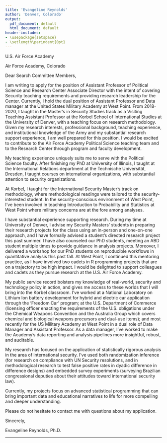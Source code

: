 ```yaml
---
title: 'Evangeline Reynolds'
author: 'Denver, Colorado'
output:
  pdf_document: default
  html_document: default
header-includes:
- \usepackage{setspace}
- \setlength\parindent{0pt}
---
```



U.S. Air Force Academy
\vspace{-.2cm}

Air Force Academy, Colorado




\bigskip \bigskip



Dear Search Committee Members,

I am writing to apply for the position of Assistant Professor of Political Science and Research Center Associate Director with the intent of covering Security teaching requirements and providing research leadership for the Center.   Currently, I hold the dual position of Assistant Professor and Data manager at the United States Military Academy at West Point. From 2018-2020, I taught in the Master's in Security Studies track as a Visiting Teaching Assistant Professor at the Korbel School of International Studies at the University of Denver, with a teaching focus on research methodology. Given my research interests, professional background, teaching experience, and institutional knowledge of the Army and my substantial research support experience, I am well prepared for this position.  I would be excited to contribute to the Air Force Academy Political Science teaching team and to the Research Center through program and faculty development.

\emph{Teaching experience}

My teaching experience uniquely suits me to serve with the Political Science faculty.  After finishing my PhD at University of Illinois, I taught at the International Relations department at the Technische Universität, Dresden, I taught courses on international organizations, with substantial attention to security organizations.   

At Korbel, I taught for the International Security Master's track on methodology, where methodological readings were tailored to the security-interested student.   In the security-conscious environment of West Point, I've been involved in teaching Introduction to Probability and Statistics at West Point where military concerns are at the fore among analyses.

<!-- At Korbel, I would pleased to design specialized courses, as I did in Spring quarter 2020 at Korbel (Masters level course in data visualization), a skill which should serve our students well professionally. -->

<!-- The foundation for my trajectory in quantitative instruction was laid during my graduate studies when I worked a quantitative analysis consultant at the University of Illinois’ ATLAS lab (Applied Technologies for Learning in the Arts & Sciences) and working as the Political Science departmental methods teaching assistant for incoming PhD students.  Central to my role as TA was ensuring that up-to-date ``how-to'' skills helped students apply theoretical knowledge in the methods curriculum.   -->

<!-- I have applied this approach to pedagogy as well as I have learned how to use technology for effective online teaching.  .  -->

<!-- \emph{Areas of expertise for additional advanced classes} -->

<!-- I have several methodological areas of interests in which I can teach full courses. One of these is causal inference. My current courses survey regression discontinuity design, difference-in-difference design, natural experiments and randomized control trials. I would be happy to teach a full course on causal inference strategies which would also contain treatment of panel data and time series modeling.  -->

<!-- Other areas in which I could offer courses are text and network analysis --- topics that I currently introduce briefly in my classes. I have material to teach full 10 week courses on either of these topics or, due to their complementarity (network analysis is extensively used for text analysis), I could also conceive of a course combines these two areas.  Due to inherent relational nature of international relations and the verbal nature of social interaction, this adding tools in this area should be valuable to students.   -->

<!-- Another course offering could be on spatial analysis.  I have studied spatial analysis in graduate school in the University’s statistics department and I currently include a cursory treatment spatial data visualization, spatial dependence and modeling in my course Defense and Security Quantitative analysis.  I am also dedicating some of new grant resources to work in spatial visualization and analysis.  I could treat this topic in a more profound way by offering it as a full course, providing our students with insights and tools to contextualize and understand local and geopolitical dynamics.   -->

\emph{Research Support}

I have substantial experience supporting research. During my time at University of Denver, I advise my Security Masters’ students in preparing their research projects for the class using an in-person and one-on-one approach, and I have formally advised a student's directed research project this past summer. I have also counseled our PhD students, meeting an ABD student multiple times to provide guidance in analysis projects.  Moreover, I delivered a workshop for our PhD students on reproducible workflows in quantitative analysis this past fall. At West Point, I continued this mentoring practice, as I have involved two cadets in R programming projects that are on a trajectory to be high impact. I would be delighted to support colleagues and cadets as they pursue research at the U.S. Air Force Academy. 

<!-- Additionally, I have recently secured grant funding from the R Consortium to develop pedagogical statistical tools, with which I have hired three student research assistants with an additional two students involved. -->
<!-- Collaborating on this project will provide insights about quantitative tool development and about educating the public on its use (see “research” and my teaching statement for more on this project).  If I am hired, I would be glad to continue and extend my role in advising. -->


\emph{Public Service in Security}

My public service record bolsters my knowledge of real-world, security and technology policy in action, and gives me access to these worlds that I will bring into the Korbel classroom.  I've worked at a National Laboratory on Lithium Ion battery development for hybrid and electric car application through the 'Freedom Car' program; at the U.S. Department of Commerce (licensing officer enacting the requirements of the U.S. obligations under the Chemical Weapons Convention and the Australia Group which covers chemical and biological weapons precursors and dual-use items); and most recently for the US Military Academy at West Point in a dual role of Data Manager and Assistant Professor. As a data manager, I've worked to make the Academy's data reporting and analysis pipelines more insightful, robust, and auditable. 

<!-- Having a connection to these policy areas can be a boon for Korbel classrooms, because it will allow more interaction with people that have career trajectories of interest.  In teaching Advanced Data Visualization at Korbel, for example, I invited Berlin-based data communicator and computational ecologist, Cedric Scherer to reflect on his journey in data analytics and presentation.  I'm committed to continue to bring such expertise into my classroom if selected for a teaching role at Korbel.  -->



<!-- As teaching faculty, I would look forward to applying my leadership experience in more service and coordination at Korbel, especially in terms of developing the methodology curriculum.   For example, I believe there is potential for recruiting students from other departments into our undergraduate data science courses.  Last year, for my Data Science in International Relations course, we successfully recruited students from the business school and the data science master's program. We could expand to also recruit from political science and journalism. DU’s journalism department does not currently have on offer courses on data analysis.   -->


\emph{Research}

My research has focused on the application of statistically rigorous analysis in the area of international security.  I've used both randomization inference (for research on compliance with UN Security resolutions, and in methodological research to test false positive rates in dyadic difference in difference designs) and embedded survey experiments (surveying Brazilian congressional deputies about their attitudes toward international security law). 

Currently, my projects focus on advanced statistical programming that can bring important data and educational narratives to life for more compelling and deeper understanding.  


\bigskip


Please do not hesitate to contact me with questions about my application.



\noindent 

\bigskip
\noindent Sincerely, 

\vspace{.2cm}
\noindent Evangeline Reynolds, Ph.D.

------------



